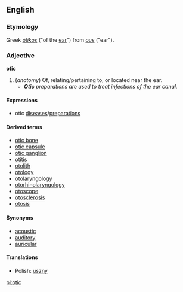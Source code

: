 ==English==
===Etymology===
Greek ''[[ōtikos]]'' ("of the [[ear]]") from ''[[ous]]'' ("ear").

===Adjective===
'''otic''' 

# (''anatomy'') Of, relating/pertaining to, or located near the ear.
#*'''''Otic''' preparations are used to treat infections of the ear canal.''

====Expressions====
*otic [[diseases]]/[[preparations]]

====Derived terms====
*[[otic bone]]
*[[otic capsule]]
*[[otic ganglion]]
*[[otitis]]
*[[otolith]]
*[[otology]]
*[[otolaryngology]]
*[[otorhinolaryngology]]
*[[otoscope]]
*[[otosclerosis]]
*[[otosis]]

====Synonyms====
*[[acoustic]]
*[[auditory]]
*[[auricular]]

====Translations====
*Polish: [[uszny]]

[[pl:otic]]